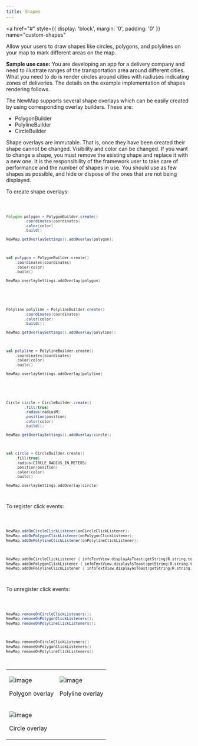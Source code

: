 ```yaml
---
title: Shapes
---
```


<a
  href="#"
  style={{ display: 'block', margin: '0', padding: '0' }}
  name="custom-shapes"
></a>

Allow your users to draw shapes like circles, polygons, and polylines on your map to mark different
areas on the map.

**Sample use case:** You are developing an app for a delivery company and need to illustrate ranges
of the transportation area around different cities. What you need to do is render circles around
cities with radiuses indicating zones of deliveries. The details on the example implementation of
shapes rendering follows.

The NewMap supports several shape overlays which can be easily created by using corresponding
overlay builders. These are:

- PolygonBuilder
- PolylineBuilder
- CircleBuilder

Shape overlays are immutable. That is, once they have been created their shape cannot be changed.
Visibility and color can be changed. If you want to change a shape, you must remove the existing
shape and replace it with a new one. It is the responsibility of the framework user to take care of
performance and the number of shapes in use. You should use as few shapes as possible, and hide or
dispose of the ones that are not being displayed.

To create shape overlays:

<Code>

```java
Polygon polygon = PolygonBuilder.create()
        .coordinates(coordinates)
        .color(color)
        .build()

NewMap.getOverlaySettings().addOverlay(polygon);
```

```kotlin
val polygon = PolygonBuilder.create()
    .coordinates(coordinates)
    .color(color)
    .build()

NewMap.overlaySettings.addOverlay(polygon)
```

</Code>
<Code>

```java
Polyline polyline = PolylineBuilder.create()
        .coordinates(coordinates)
        .color(color)
        .build();

NewMap.getOverlaySettings().addOverlay(polyline);
```

```kotlin
val polyline = PolylineBuilder.create()
    .coordinates(coordinates)
    .color(color)
    .build()

NewMap.overlaySettings.addOverlay(polyline)
```

</Code>
<Code>

```java
Circle circle = CircleBuilder.create()
        .fill(true)
        .radius(radiusM)
        .position(position)
        .color(color)
        .build();

NewMap.getOverlaySettings().addOverlay(circle);
```

```kotlin
val circle = CircleBuilder.create()
    .fill(true)
    .radius(CIRCLE_RADIUS_IN_METERS)
    .position(position)
    .color(color)
    .build()

NewMap.overlaySettings.addOverlay(circle)
```

</Code>

To register click events:

<Code>

```java
NewMap.addOnCircleClickListener(onCircleClickListener);
NewMap.addOnPolygonClickListener(onPolygonClickListener);
NewMap.addOnPolylineClickListener(onPolylineClickListener);
```

```kotlin
NewMap.addOnCircleClickListener { infoTextView.displayAsToast(getString(R.string.toast_circle_clicked)) }
NewMap.addOnPolygonClickListener { infoTextView.displayAsToast(getString(R.string.toast_polygon_clicked)) }
NewMap.addOnPolylineClickListener { infoTextView.displayAsToast(getString(R.string.toast_polyline_clicked)) }
```

</Code>

To unregister click events:

<Code>

```java
NewMap.removeOnCircleClickListeners();
NewMap.removeOnPolygonClickListeners();
NewMap.removeOnPolylineClickListeners();
```

```kotlin
NewMap.removeOnCircleClickListeners()
NewMap.removeOnPolygonClickListeners()
NewMap.removeOnPolylineClickListeners()
```

</Code>

<table>
  <tbody>
    <tr>
      <td>
        <ContentWrapper maxWidth="350px" objectFit="contain">
          <p>
            <img src="../images/ShapesPolygon.png" alt="image" />
          </p>
        </ContentWrapper>
        <p>Polygon overlay</p>
      </td>
      <td>
        <ContentWrapper maxWidth="350px" objectFit="contain">
          <p>
            <img src="../images/ShapesPolyline.png" alt="image" />
          </p>
        </ContentWrapper>
        <p>Polyline overlay</p>
      </td>
    </tr>
    <tr>
      <td>
        <ContentWrapper maxWidth="350px" objectFit="contain">
          <p>
            <img src="../images/ShapesCircle.png" alt="image" />
          </p>
        </ContentWrapper>
        <p>Circle overlay</p>
      </td>
      <td></td>
    </tr>
  </tbody>
</table>